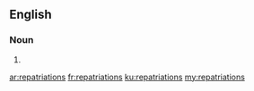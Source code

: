 ==English==

===Noun===
{{head|en|noun plural form}}

# {{plural of|repatriation|lang=en}}

[[ar:repatriations]]
[[fr:repatriations]]
[[ku:repatriations]]
[[my:repatriations]]